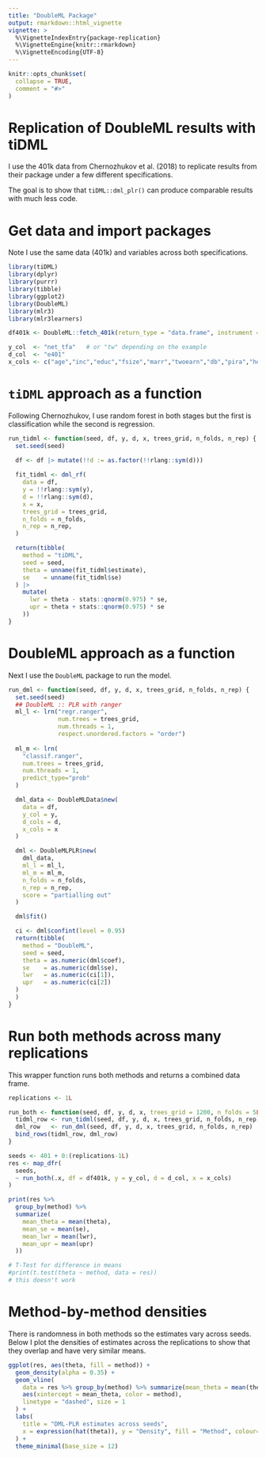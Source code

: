 ```yaml
---
title: "DoubleML Package"
output: rmarkdown::html_vignette
vignette: >
  %\VignetteIndexEntry{package-replication}
  %\VignetteEngine{knitr::rmarkdown}
  %\VignetteEncoding{UTF-8}
---
```


```r
knitr::opts_chunk$set(
  collapse = TRUE,
  comment = "#>"
)
```

# Replication of DoubleML results with tiDML

I use the 401k data from Chernozhukov et al. (2018) to replicate results from their package under a few different specifications.

The goal is to show that `tiDML::dml_plr()` can produce comparable results with much less code.


# Get data and import packages

Note I use the same data (401k) and variables across both specifications. 

```r
library(tiDML)
library(dplyr)
library(purrr)
library(tibble)
library(ggplot2)
library(DoubleML)
library(mlr3)
library(mlr3learners)

df401k <- DoubleML::fetch_401k(return_type = "data.frame", instrument = FALSE)

y_col  <- "net_tfa"   # or "tw" depending on the example
d_col  <- "e401"
x_cols <- c("age","inc","educ","fsize","marr","twoearn","db","pira","hown")

```

# `tiDML` approach as a function

Following Chernozhukov, I use random forest in both stages but the first is classification while the second is regression. 

```r
run_tidml <- function(seed, df, y, d, x, trees_grid, n_folds, n_rep) {
  set.seed(seed)
  
  df <- df |> mutate(!!d := as.factor(!!rlang::sym(d)))

  fit_tidml <- dml_rf(
    data = df,
    y = !!rlang::sym(y),
    d = !!rlang::sym(d),
    x = x,
    trees_grid = trees_grid,
    n_folds = n_folds,
    n_rep = n_rep,
  )

  return(tibble(
    method = "tiDML",
    seed = seed,
    theta = unname(fit_tidml$estimate),
    se    = unname(fit_tidml$se)
  ) |>
    mutate(
      lwr = theta - stats::qnorm(0.975) * se,
      upr = theta + stats::qnorm(0.975) * se
    ))
}

```

# DoubleML approach as a function

Next I use the `DoubleML` package to run the model.

```r
run_dml <- function(seed, df, y, d, x, trees_grid, n_folds, n_rep) {
  set.seed(seed)
  ## DoubleML :: PLR with ranger
  ml_l <- lrn("regr.ranger",
              num.trees = trees_grid, 
              num.threads = 1,
              respect.unordered.factors = "order")
  
  ml_m <- lrn(
    "classif.ranger",
    num.trees = trees_grid,
    num.threads = 1,
    predict_type="prob"
  )

  dml_data <- DoubleMLData$new(
    data = df, 
    y_col = y, 
    d_cols = d, 
    x_cols = x
  )

  dml <- DoubleMLPLR$new(
    dml_data, 
    ml_l = ml_l, 
    ml_m = ml_m,
    n_folds = n_folds,
    n_rep = n_rep,
    score = "partialling out"
  )

  dml$fit()

  ci <- dml$confint(level = 0.95)
  return(tibble(
    method = "DoubleML",
    seed = seed,
    theta = as.numeric(dml$coef),
    se    = as.numeric(dml$se),
    lwr   = as.numeric(ci[1]),
    upr   = as.numeric(ci[2])
  )
  )
}
```

# Run both methods across many replications

This wrapper function runs both methods and returns a combined data frame.

```r

replications <- 1L

run_both <- function(seed, df, y, d, x, trees_grid = 1200, n_folds = 5L, n_rep = 3L) {
  tidml_row <- run_tidml(seed, df, y, d, x, trees_grid, n_folds, n_rep)
  dml_row   <- run_dml(seed, df, y, d, x, trees_grid, n_folds, n_rep)
  bind_rows(tidml_row, dml_row)
}

seeds <- 401 + 0:(replications-1L)  
res <- map_dfr(
  seeds,
  ~ run_both(.x, df = df401k, y = y_col, d = d_col, x = x_cols)
)

print(res %>%
  group_by(method) %>%
  summarize(
    mean_theta = mean(theta),
    mean_se = mean(se),
    mean_lwr = mean(lwr),
    mean_upr = mean(upr)
  ))

# T-Test for difference in means
#print(t.test(theta ~ method, data = res))
# this doesn't work
```

# Method-by-method densities

There is randomness in both methods so the estimates vary across seeds. Below I plot the densities of estimates across the replications to show that they overlap and have very similar means.

```r
ggplot(res, aes(theta, fill = method)) +
  geom_density(alpha = 0.35) +
  geom_vline(
    data = res %>% group_by(method) %>% summarize(mean_theta = mean(theta)),
    aes(xintercept = mean_theta, color = method),
    linetype = "dashed", size = 1
  ) +
  labs(
    title = "DML-PLR estimates across seeds",
    x = expression(hat(theta)), y = "Density", fill = "Method", colour= "Method"
  ) +
  theme_minimal(base_size = 12)

```